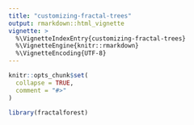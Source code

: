 ```yaml
---
title: "customizing-fractal-trees"
output: rmarkdown::html_vignette
vignette: >
  %\VignetteIndexEntry{customizing-fractal-trees}
  %\VignetteEngine{knitr::rmarkdown}
  %\VignetteEncoding{UTF-8}
---
```


```r
knitr::opts_chunk$set(
  collapse = TRUE,
  comment = "#>"
)
```

```r
library(fractalforest)
```
